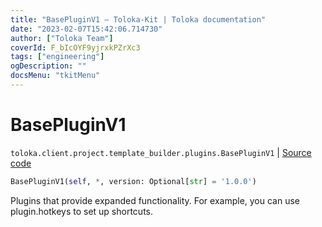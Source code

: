 ```yaml
---
title: "BasePluginV1 — Toloka-Kit | Toloka documentation"
date: "2023-02-07T15:42:06.714730"
author: ["Toloka Team"]
coverId: F_bIcOYF9yjrxkPZrXc3
tags: ["engineering"]
ogDescription: ""
docsMenu: "tkitMenu"
---
```


# BasePluginV1
`toloka.client.project.template_builder.plugins.BasePluginV1` | [Source code](https://github.com/Toloka/toloka-kit/blob/v1.1.3/src/client/project/template_builder/plugins.py#L18)

```python
BasePluginV1(self, *, version: Optional[str] = '1.0.0')
```

Plugins that provide expanded functionality. For example, you can use plugin.hotkeys to set up shortcuts.
